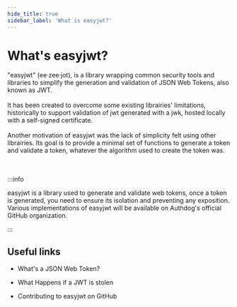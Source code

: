 ```yaml
---
hide_title: true
sidebar_label: 'What is easyjwt?'
---
```




<h1>
<Translate id="introduction.what-is-easyjwt.title">
What's easyjwt?
</Translate>
</h1>


<Translate id="introduction.what-is-easyjwt.genesis">
"easyjwt" (ee·zee·jot), is a library wrapping common security tools and libraries to simplify the generation and validation of JSON Web Tokens, also known as JWT.
</Translate>

<br />
<br />


<Translate id="introduction.what-is-easyjwt.why">
It has been created to overcome some existing librairies' limitations, historically to support validation of jwt generated with a jwk, hosted locally with a self-signed certificate.
</Translate>

<br />
<br />


<Translate id="introduction.what-is-easyjwt.another-why">
Another motivation of easyjwt was the lack of simplicity felt using other librairies. Its goal is to provide a minimal set of functions to generate a token and validate a token, whatever the algorithm used to create the token was.
</Translate>

<br />
<br />
<br />

:::info

<Translate id="introduction.what-is-easyjwt.note-token">
easyjwt is a library used to generate and validate web tokens, once a token is generated, you need to ensure its isolation and preventing any exposition.
Various implementations of easyjwt will be available on Authdog's official GitHub organization.
</Translate>

:::


## Useful links

- <Link to='https://jwt.io/introduction'>
    <Translate id="introduction.what-is-a-jwt-label">
    What's a JSON Web Token?
    </Translate>
</Link>

- <Link to='https://developer.okta.com/blog/2018/06/20/what-happens-if-your-jwt-is-stolen'>
    <Translate id="introduction.what-happens-if-a-jwt-is-stolen">
        What Happens if a JWT is stolen
    </Translate>
</Link>

- <Link to='/docs/contributing/github'>
    <Translate id="introduction.contributing-to-easyjwt-on-github">
       Contributing to easyjwt on GitHub
    </Translate>
</Link>